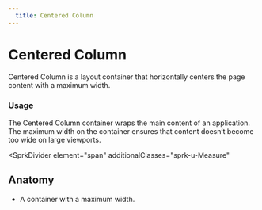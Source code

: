 ```yaml
---
  title: Centered Column
---
```


# Centered Column

Centered Column is a
layout container that
horizontally centers the
page content with a maximum width.

<ComponentPreview
  componentName="centered-column--default-story"
  hasHTML
/>

### Usage

The Centered Column container wraps the
main content of an application.
The maximum width on the container
ensures that content doesn’t
become too wide on large viewports.

<SprkDivider
 element="span"
 additionalClasses="sprk-u-Measure"
></SprkDivider>

## Anatomy

- A container with a maximum width.